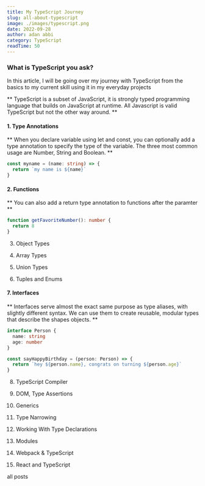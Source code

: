 ```yaml
---
title: My TypeScript Journey
slug: all-about-typescript
image: ./images/typescript.png
date: 2022-09-28
author: adan abbi
category: TypeScript
readTime: 50
---
```



<section className="mdx-page">
<h3 className='center'>What is TypeScript you ask?</h3>

<p>
  In this article, I will be going over my journey with TypeScript from the
  basics to my current skill using it in my everyday projects
</p>

** TypeScript is a subset of JavaScript, it is strongly typed programming language that
builds on JavaScript at runtime. All Javascript is valid TypeScript but not the other
way around. **

#### 1. Type Annotations

** When you declare variable using let and const, you can optionally add a type
annotation to specify the type of the variable. The three most common usage are
Number, String and Boolean. **

```ts
const myname = (name: string) => {
  return `my name is ${name}`
}
```

#### 2. Functions

** You can also add a return type annotation to functions after the paramter **

```ts
function getFavoriteNumber(): number {
  return 8
}
```

3. Object Types

4. Array Types

5. Union Types

6. Tuples and Enums

#### 7. Interfaces

** Interfaces serve almost the exact same purpose as type aliases, with slightly different syntax. We can use them
to create reusable, modular types that describe the shapes objects. **

```ts
interface Person {
  name: string
  age: number
}

const sayHappyBirthday = (person: Person) => {
  return `hey ${person.name}, congrats on turning ${person.age}`
}
```

8. TypeScript Compiler

9. DOM, Type Assertions

10. Generics

11. Type Narrowing

12. Working With Type Declarations

13. Modules

14. Webpack & TypeScript

15. React and TypeScript

</section>

<Link to="/posts" className="btn center-btn">
  all posts
</Link>
